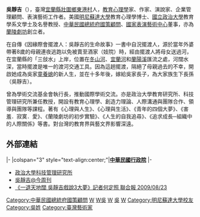 {{BLP unsourced|time=2022-04-19T03:09:48+00:00}}
{{Infobox scientist
| subject_name = 吳靜吉
| image = 
| image_size = 250px
| caption = 
| other_names = 
| birth_date = {{birth year and age|1939|5|3}}
| birth_place = {{TWN-JPN}}[[臺北州|臺北州]][[宜蘭郡|宜蘭郡]][[壯圍庄|壯圍-{庄}-]][[東港村|東港村]]
| nationality = {{ROC}}
| field             = [[教育心理學|教育心理學]]
| work_institutions = [[國立政治大學|國立政治大學]]企業管理研究所
| alma_mater        = 國立政治大學<br>[[明尼蘇達大學|明尼蘇達大學]]
| known_for         = 教育心理學研究<br>創辦[[蘭陵劇坊|蘭陵劇坊]]
| prizes            =
| influences = 
| footnotes         =
| signature         =
}}
'''吳靜吉'''（{{bd|1939年|5月3日|catIdx=Wu吳}}），臺灣[[宜蘭縣|宜蘭縣]][[壯圍鄉|壯圍鄉]][[東港村|東港村]]人，[[教育心理學|教育心理學]]家、作家、演說家、企業管理顧問、表演藝術工作者。美國[[明尼蘇達大學|明尼蘇達大學]]教育心理學博士、[[國立政治大學|國立政治大學]]教育學系文學士及名譽教授、[[中華民國總統府國策顧問|中華民國總統府國策顧問]]、[[國家表演藝術中心|國家表演藝術中心]]董事，亦為[[蘭陵劇坊|蘭陵劇坊]]創立者。

在自傳《因緣際會擺渡人：吳靜吉的生命故事》一書中自況擺渡人，源於當年外婆帶著8歲的母親連夜逃跑以免被賣至酒家（妓院）時，經由擺渡人將母女送過河，在宜蘭縣的「三敆水」上岸，位置在[[冬山河|冬山河]]、[[宜蘭河|宜蘭河]]和[[蘭陽溪|蘭陽溪]]匯流之處，河闊水深，當時擺渡是唯一的渡河交通工具。因為這趟擺渡，隔絕了母親過去的不幸，開啟她成為吳家[[童養媳|童養媳]]的新人生，並在十多年後，嫁給吳家長子，為大家族生下長孫（吳靜吉）。

曾為學術交流基金會執行長，推動國際學術交流。亦是政治大學教育研究所、科技管理研究所兼任教授，開設有教育心理學、創造力理論、人際溝通與團隊合作、領導與團隊等課程。著有《心理與人生》、《心理與生活》、《青年的四個大夢》、《害羞．寂寞．愛》、《蘭陵劇坊的初步實驗》、《人生的自我追尋》、《追求成長─組織中的人際關係》等書。對台灣的教育界與藝文界影響深遠。

== 外部連結 ==
{{start box}}
{{s-off}}
|-
|colspan="3" style="text-align:center;"|'''[[中華民國行政院|中華民國行政院]]'''
|-
{{s-before|[[邱坤良|邱坤良]]}}
{{s-title|行政法人[[國立中正文化中心|國立中正文化中心]]董事長<br><small>第二任</small><br>2006年4月10日－2007年2月28日}}
{{s-after|[[陳郁秀|陳郁秀]]}}  
{{end box}}

*[https://web.archive.org/web/20080522164400/http://tim.nccu.edu.tw/tw/faculty/jjwu.php 政治大學科技管理研究所]
*[https://www.businesstoday.com.tw/author/release/7149 吳靜吉@今周刊] {{Wayback|url=https://www.businesstoday.com.tw/author/release/7149 |date=20220531165020 }}
*[http://mag.udn.com/mag/people/storypage.jsp?f_MAIN_ID=161&f_SUB_ID=4259&f_ART_ID=209242 《一退天地闊 吳靜吉戲說3大夢》記者何定照 聯合報 2009/08/23]

[[Category:中華民國總統府國策顧問|Category:中華民國總統府國策顧問]]
[[Category:台灣作家|W]]
[[Category:國立政治大學教育學院校友|W吳]]
[[Category:國立政治大學教授|W]]
[[Category:壯圍人|吳]]
[[Category:國立宜蘭高級中學校友|W]]
[[Category:明尼蘇達大學校友|Category:明尼蘇達大學校友]]
[[Category:吳姓|Category:吳姓]]
[[Category:臺灣藝術家|Category:臺灣藝術家]]